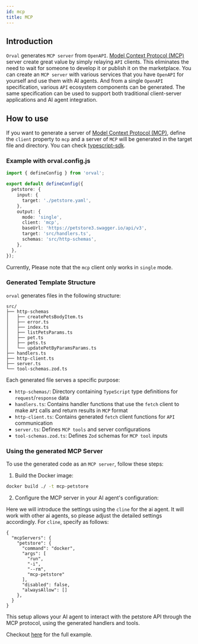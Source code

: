 ```yaml
---
id: mcp
title: MCP
---
```


## Introduction

`Orval` generates `MCP server` from `OpenAPI`.
[Model Context Protocol (MCP)](https://modelcontextprotocol.io/introduction) server create great value by simply relaying `API` clients.
This eliminates the need to wait for someone to develop it or publish it on the marketplace. You can create an `MCP server` with various services that you have `OpenAPI` for yourself and use them with AI agents.
And from a single `OpenAPI` specification, various `API` ecosystem components can be generated. The same specification can be used to support both traditional client-server applications and AI agent integration.

## How to use

If you want to generate a server of [Model Context Protocol (MCP)](https://modelcontextprotocol.io/introduction), define the `client` property to `mcp` and a server of `MCP` will be generated in the target file and directory. You can check <a href="https://github.com/modelcontextprotocol/typescript-sdk" target="_blank">typescript-sdk</a>.

### Example with orval.config.js

```ts
import { defineConfig } from 'orval';

export default defineConfig({
  petstore: {
    input: {
      target: './petstore.yaml',
    },
    output: {
      mode: 'single',
      client: 'mcp',
      baseUrl: 'https://petstore3.swagger.io/api/v3',
      target: 'src/handlers.ts',
      schemas: 'src/http-schemas',
    },
  },
});
```

Currently, Please note that the `mcp` client only works in `single` mode.

### Generated Template Structure

`orval` generates files in the following structure:

```
src/
├── http-schemas
│   ├── createPetsBodyItem.ts
│   ├── error.ts
│   ├── index.ts
│   ├── listPetsParams.ts
│   ├── pet.ts
│   ├── pets.ts
│   └── updatePetByParamsParams.ts
├── handlers.ts
├── http-client.ts
├── server.ts
└── tool-schemas.zod.ts
```

Each generated file serves a specific purpose:

- `http-schemas/`: Directory containing `TypeScript` type definitions for `request`/`response` data
- `handlers.ts`: Contains handler functions that use the `fetch` client to make `API` calls and return results in `MCP` format
- `http-client.ts`: Contains generated `fetch` client functions for `API` communication
- `server.ts`: Defines `MCP tools` and server configurations
- `tool-schemas.zod.ts`: Defines `Zod` schemas for `MCP tool` inputs

### Using the generated MCP Server

To use the generated code as an `MCP server`, follow these steps:

1. Build the Docker image:

```sh
docker build ./ -t mcp-petstore
```

2. Configure the MCP server in your AI agent's configuration:

Here we will introduce the settings using the `cline` for the ai agent. It will work with other ai agents, so please adjust the detailed settings accordingly.
For `cline`, specify as follows:

```
{
  "mcpServers": {
    "petstore": {
      "command": "docker",
      "args": [
        "run",
        "-i",
        "--rm",
        "mcp-petstore"
      ],
      "disabled": false,
      "alwaysAllow": []
    },
  }
}
```

This setup allows your AI agent to interact with the petstore API through the MCP protocol, using the generated handlers and tools.

Checkout <a href="https://github.com/orval-labs/orval/tree/master/samples/mcp/petstore" target="_blank">here</a> for the full example.
